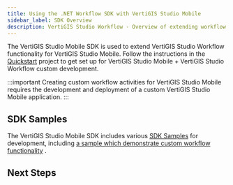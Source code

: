 ```yaml
---
title: Using the .NET Workflow SDK with VertiGIS Studio Mobile
sidebar_label: SDK Overview
description: VertiGIS Studio Workflow - Overview of extending workflow for VertiGIS Studio Mobile
---
```



The VertiGIS Studio Mobile SDK is used to extend VertiGIS Studio Workflow functionality for VertiGIS Studio Mobile. Follow the instructions in the [Quickstart](../mobile/sdk-overview.mdx) project to get set up for VertiGIS Studio Mobile + VertiGIS Studio Workflow custom development.

:::important
Creating custom workflow activities for VertiGIS Studio Mobile requires the development and deployment of a custom VertiGIS Studio Mobile application.
:::

## SDK Samples

<SdkLimitationsWarning />

The VertiGIS Studio Mobile SDK includes various [SDK Samples](../mobile/sdk-samples.mdx) for development, including [a sample which demonstrate custom workflow functionality](https://github.com/geocortex/vertigis-mobile-samples/tree/master/Geocortex.Mobile.Samples/Geocortex.Mobile.Samples/Samples/Workflow/CustomActivity) .

## Next Steps

<UseCaseContainer>
    <UseCaseCard
        title="Implement a Custom Activity"
        description="Implement a custom activity for VertiGIS Studio Mobile"
        link={useBaseUrl("docs/workflow/sdk-mobile-create-activity")}
    />
    <UseCaseCard
        title="Implement a Custom Form Element"
        description="Implement a custom form element for VertiGIS Studio Mobile"
        link={useBaseUrl(
            "docs/workflow/tutorial-mobile-activity-indicator-form-element"
        )}
    />
    <UseCaseCard
        title="Reference a Third Party library"
        description="Reference a third party library in VertiGIS Studio Mobile"
        link={useBaseUrl(
            "docs/workflow/sdk-mobile-reference-third-party-library"
        )}
    />
</UseCaseContainer>
